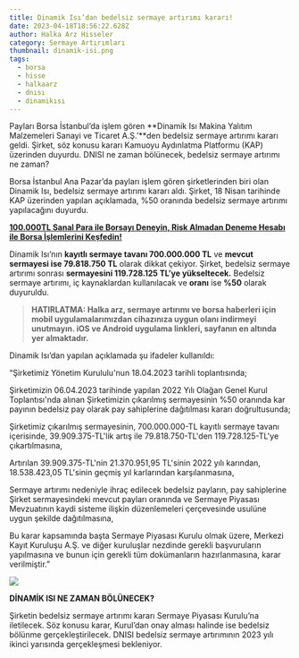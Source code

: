 ```yaml
---
title: Dinamik Isı’dan bedelsiz sermaye artırımı kararı!
date: 2023-04-18T18:56:22.628Z
author: Halka Arz Hisseler
category: Sermaye Artırımları
thumbnail: di̇nami̇k-isi.png
tags:
  - borsa
  - hisse
  - halkaarz
  - dnısı
  - dinamikısı
---
```

Payları Borsa İstanbul’da işlem gören **Dinamik Isı Makina Yalıtım Malzemeleri Sanayi ve Ticaret A.Ş.’**den bedelsiz sermaye artırımı kararı geldi. Şirket, söz konusu kararı Kamuoyu Aydınlatma Platformu (KAP) üzerinden duyurdu. DNISI ne zaman bölünecek, bedelsiz sermaye artırımı ne zaman?

Borsa İstanbul Ana Pazar’da payları işlem gören şirketlerinden biri olan Dinamik Isı, bedelsiz sermaye artırımı kararı aldı. Şirket, 18 Nisan tarihinde KAP üzerinden yapılan açıklamada, %50 oranında bedelsiz sermaye artırımı yapılacağını duyurdu.

**[100.000TL Sanal Para ile Borsayı Deneyin, Risk Almadan Deneme Hesabı ile Borsa İşlemlerini Keşfedin!](https://partners.gcmyatirim.com.tr/Tracking/S/641abf18ac688aed6aea3284)**

[](https://partners.gcmyatirim.com.tr/Tracking/S/641abf18ac688aed6aea3284)Dinamik Isı’nın **kayıtlı sermaye tavanı 700.000.000 TL** ve **mevcut sermayesi ise 79.818.750 TL** olarak dikkat çekiyor. Şirket, bedelsiz sermaye artırımı sonrası **sermayesini 119.728.125 TL’ye yükseltecek.** Bedelsiz sermaye artırımı, iç kaynaklardan kullanılacak ve **oranı** ise **%50** olarak duyuruldu. 

> **HATIRLATMA: Halka arz, sermaye artırımı ve borsa haberleri için mobil uygulamalarımızdan cihazınıza uygun olanı indirmeyi unutmayın. iOS ve Android uygulama linkleri, sayfanın en altında yer almaktadır.**

Dinamik Isı’dan yapılan açıklamada şu ifadeler kullanıldı:

“Şirketimiz Yönetim Kurululu'nun 18.04.2023 tarihli toplantısında;

Şirketimizin 06.04.2023 tarihinde yapılan 2022 Yılı Olağan Genel Kurul Toplantısı'nda alınan Şirketimizin çıkarılmış sermayesinin %50 oranında kar payının bedelsiz pay olarak pay sahiplerine dağıtılması kararı doğrultusunda;

Şirketimiz çıkarılmış sermayesinin, 700.000.000-TL kayıtlı sermaye tavanı içerisinde, 39.909.375-TL'lik artış ile 79.818.750-TL'den 119.728.125-TL'ye çıkartılmasına,

Artırılan 39.909.375-TL'nin 21.370.951,95 TL'sinin 2022 yılı karından, 18.538.423,05 TL'sinin geçmiş yıl karlarından karşılanmasına,

Sermaye artırımı nedeniyle ihraç edilecek bedelsiz payların, pay sahiplerine Şirket sermayesindeki mevcut payları oranında ve Sermaye Piyasası Mevzuatının kaydi sisteme ilişkin düzenlemeleri çerçevesinde usulüne uygun şekilde dağıtılmasına,

Bu karar kapsamında başta Sermaye Piyasası Kurulu olmak üzere, Merkezi Kayıt Kuruluşu A.Ş. ve diğer kuruluşlar nezdinde gerekli başvuruların yapılmasına ve bunun için gerekli tüm dokümanların hazırlanmasına, karar verilmiştir.”

![](dnisi.png)

**DİNAMİK ISI NE ZAMAN BÖLÜNECEK?**

Şirketin bedelsiz sermaye artırımı kararı Sermaye Piyasası Kurulu’na iletilecek. Söz konusu karar, Kurul’dan onay alması halinde ise bedelsiz bölünme gerçekleştirilecek. DNISI bedelsiz sermaye artırımının 2023 yılı ikinci yarısında gerçekleşmesi bekleniyor.